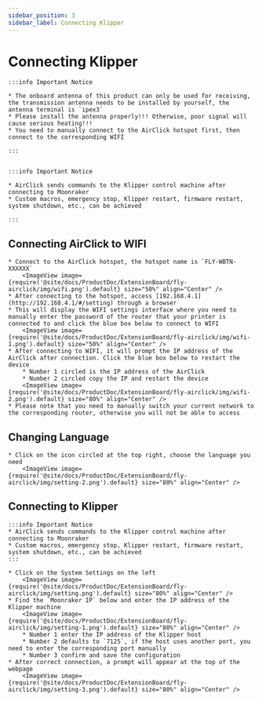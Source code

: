 ```yaml
---
sidebar_position: 3
sidebar_label: Connecting Klipper
---
```







# Connecting Klipper

    :::info Important Notice

    * The onboard antenna of this product can only be used for receiving, the transmission antenna needs to be installed by yourself, the antenna terminal is `ipex3`
    * Please install the antenna properly!!! Otherwise, poor signal will cause serious heating!!!
    * You need to manually connect to the AirClick hotspot first, then connect to the corresponding WIFI

    :::


    :::info Important Notice

    * AirClick sends commands to the Klipper control machine after connecting to Moonraker
    * Custom macros, emergency stop, Klipper restart, firmware restart, system shutdown, etc., can be achieved

    :::

## Connecting AirClick to WIFI

    * Connect to the AirClick hotspot, the hotspot name is `FLY-WBTN-XXXXXX`
        <ImageView image={require('@site/docs/ProductDoc/ExtensionBoard/fly-airclick/img/wifi.png').default} size="50%" align="Center" />
    * After connecting to the hotspot, access [192.168.4.1](http://192.168.4.1/#/setting) through a browser
    * This will display the WIFI settings interface where you need to manually enter the password of the router that your printer is connected to and click the blue box below to connect to WIFI
        <ImageView image={require('@site/docs/ProductDoc/ExtensionBoard/fly-airclick/img/wifi-1.png').default} size="50%" align="Center" />
    * After connecting to WIFI, it will prompt the IP address of the AirClick after connection. Click the blue box below to restart the device
        * Number 1 circled is the IP address of the AirClick
        * Number 2 circled copy the IP and restart the device
        <ImageView image={require('@site/docs/ProductDoc/ExtensionBoard/fly-airclick/img/wifi-2.png').default} size="80%" align="Center" />
    * Please note that you need to manually switch your current network to the corresponding router, otherwise you will not be able to access

## Changing Language
    * Click on the icon circled at the top right, choose the language you need
        <ImageView image={require('@site/docs/ProductDoc/ExtensionBoard/fly-airclick/img/setting-2.png').default} size="80%" align="Center" />

## Connecting to Klipper

    :::info Important Notice
    * AirClick sends commands to the Klipper control machine after connecting to Moonraker
    * Custom macros, emergency stop, Klipper restart, firmware restart, system shutdown, etc., can be achieved
    :::

    * Click on the System Settings on the left
        <ImageView image={require('@site/docs/ProductDoc/ExtensionBoard/fly-airclick/img/setting.png').default} size="80%" align="Center" />
    * Find the `Moonraker IP` below and enter the IP address of the Klipper machine
        <ImageView image={require('@site/docs/ProductDoc/ExtensionBoard/fly-airclick/img/setting-1.png').default} size="80%" align="Center" />
        * Number 1 enter the IP address of the Klipper host
        * Number 2 defaults to `7125`, if the host uses another port, you need to enter the corresponding port manually
        * Number 3 confirm and save the configuration
    * After correct connection, a prompt will appear at the top of the webpage
        <ImageView image={require('@site/docs/ProductDoc/ExtensionBoard/fly-airclick/img/setting-3.png').default} size="80%" align="Center" />